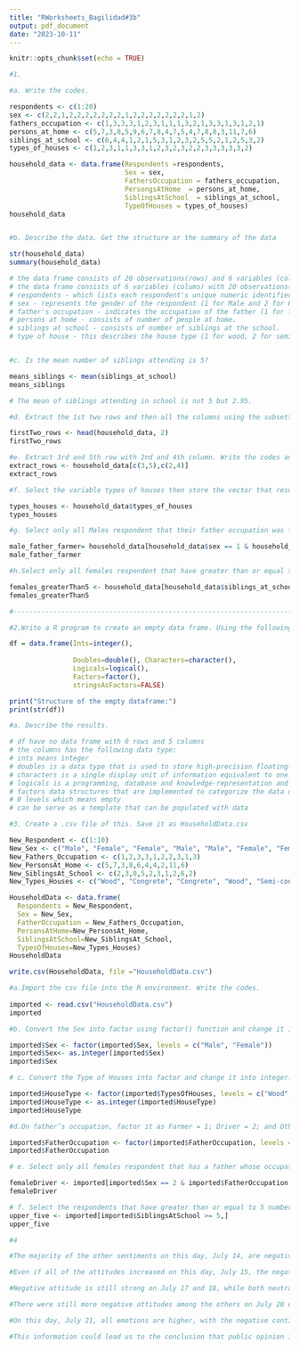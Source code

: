 ```yaml
---
title: "RWorksheets_Bagilidad#3b"
output: pdf_document
date: "2023-10-11"
---
```


```r
knitr::opts_chunk$set(echo = TRUE)
```

```r



#1. 

#a. Write the codes. 

respondents <- c(1:20)
sex <- c(2,2,1,2,2,2,2,2,2,2,1,2,2,2,2,2,2,2,1,2)
fathers_occupation <- c(1,3,3,3,1,2,3,1,1,1,3,2,1,3,3,1,3,1,2,1)
persons_at_home <- c(5,7,3,8,5,9,6,7,8,4,7,5,4,7,8,8,3,11,7,6)
siblings_at_school <- c(6,4,4,1,2,1,5,3,1,2,3,2,5,5,2,1,2,5,3,2)
types_of_houses <- c(1,2,3,1,1,3,3,1,2,3,2,3,2,2,3,3,3,3,3,2)

household_data <- data.frame(Respondents =respondents,
                             Sex = sex,
                             FathersOccupation = fathers_occupation,
                             PersongsAtHome  = persons_at_home,
                             SiblingsAtSchool  = siblings_at_school,
                             TypeOfHouses = types_of_houses)
household_data


#b. Describe the data. Get the structure or the summary of the data 

str(household_data)
summary(household_data)

# the data frame consists of 20 observations(rows) and 6 variables (columns)
# the data frame consists of 6 variables (colums) with 20 observations(rows)
# respondents - which lists each respondent's unique numeric identifier.
# sex - represents the gender of the respondent (1 for Male and 2 for Female).
# father's occupation - indicates the occupation of the father (1 for farmer, 2 for driver, and 3 for others)
# persons at home - consists of number of people at home.
# siblings at school - consists of number of siblings at the school.
# type of house - this describes the house type (1 for wood, 2 for semi-concrete, and 3 for concrete)


#c. Is the mean number of siblings attending is 5?

means_siblings <- mean(siblings_at_school)
means_siblings

# The mean of siblings attending in school is not 5 but 2.95.

#d. Extract the 1st two rows and then all the columns using the subsetting functions. Write the codes and its output.

firstTwo_rows <- head(household_data, 2)
firstTwo_rows

#e. Extract 3rd and 5th row with 2nd and 4th column. Write the codes and its result.
extract_rows <- household_data[c(3,5),c(2,4)]
extract_rows

#f. Select the variable types of houses then store the vector that results as types_houses. Write the codes.

types_houses <- household_data$types_of_houses
types_houses

#g. Select only all Males respondent that their father occupation was farmer. Write the codes and its output.

male_father_farmer= household_data[household_data$sex == 1 & household_data$fathers_occupation == 1,]
male_father_farmer

#h.Select only all females respondent that have greater than or equal to 5 number of siblings attending school. Write the codes and its outputs.

females_greaterThan5 <- household_data[household_data$siblings_at_school >= 5,]
females_greaterThan5

#-----------------------------------------------------------------------

#2.Write a R program to create an empty data frame. Using the following codes: 

df = data.frame(Ints=integer(),
                
                Doubles=double(), Characters=character(),
                Logicals=logical(),
                Factors=factor(),
                stringsAsFactors=FALSE)

print("Structure of the empty dataframe:")
print(str(df))

#a. Describe the results.

# df have no data frame with 0 rows and 5 columns
# the columns has the following data type:
# ints means integer
# doubles is a data type that is used to store high-precision floating-point data or numbers.
# characters is a single display unit of information equivalent to one alphabetic symbol, digit, or letter.
# logicals is a programming, database and knowledge-representation and reasoning paradigm which is based on formal logic.
# factors data structures that are implemented to categorize the data or represent categorical data and store it on multiple levels. 
# 0 levels which means empty
# can be serve as a template that can be populated with data

#3. Create a .csv file of this. Save it as HouseholdData.csv

New_Respondent <- c(1:10)
New_Sex <- c("Male", "Female", "Female", "Male", "Male", "Female", "Female", "Male", "Female", "Male")
New_Fathers_Occupation <- c(1,2,3,3,1,2,2,3,1,3)
New_PersonsAt_Home <- c(5,7,3,8,6,4,4,2,11,6)
New_SiblingsAt_School <- c(2,3,0,5,2,3,1,2,6,2)
New_Types_Houses <- c("Wood", "Congrete", "Congrete", "Wood", "Semi-congrete", "Semi-congrete", "Wood", "Semi-congrete", "Semi-congrete", "Congrete")

HouseholdData <- data.frame( 
  Respondents = New_Respondent,
  Sex = New_Sex, 
  FatherOccupation = New_Fathers_Occupation, 
  PersonsAtHome=New_PersonsAt_Home, 
  SiblingsAtSchool=New_SiblingsAt_School, 
  TypesOfHouses=New_Types_Houses)
HouseholdData

write.csv(HouseholdData, file ="HouseholdData.csv")

#a.Import the csv file into the R environment. Write the codes.
  
imported <- read.csv("HouseholdData.csv")
imported

#b. Convert the Sex into factor using factor() function and change it into integer.[Legend: Male = 1 and Female = 2]. Write the R codes and its output.

imported$Sex <- factor(imported$Sex, levels = c("Male", "Female"))
imported$Sex<- as.integer(imported$Sex)
imported$Sex

# c. Convert the Type of Houses into factor and change it into integer. [Legend: Wood = 1; Congrete = 2; Semi-Congrete = 3]. Write the R codes and its output.

imported$HouseType <- factor(imported$TypesOfHouses, levels = c("Wood", "Congrete", "Semi-congrete"))
imported$HouseType <- as.integer(imported$HouseType)
imported$HouseType

#d.On father’s occupation, factor it as Farmer = 1; Driver = 2; and Others = 3. What is the R code and its output?

imported$FatherOccupation <- factor(imported$FatherOccupation, levels = c(1,2,3), labels = c("Farmer", "Driver", "Others"))
imported$FatherOccupation

# e. Select only all females respondent that has a father whose occupation is driver. Write the codes and its output.

femaleDriver <- imported[imported$Sex == 2 & imported$FatherOccupation == "Driver",]
femaleDriver

# f. Select the respondents that have greater than or equal to 5 number of siblings attending school. Write the codes and its output.
upper_five <- imported[imported$SiblingsAtSchool >= 5,]
upper_five 

#4

#The majority of the other sentiments on this day, July 14, are negative. This indicates that some subjects or occurrences generated negative attitude on that particular day.

#Even if all of the attitudes increased on this day, July 15, the negative sentiment is still at its greatest. This suggests that something happened on that day that triggered feelings of dissatisfaction.

#Negative attitude is still strong on July 17 and 18, while both neutral and positive sentiment is still common on these days.

#There were still more negative attitudes among the others on July 20 even though all sentiments reached their lowest point. This indicates that nothing significant happened that day.

#On this day, July 21, all emotions are higher, with the negative continuing dominating. This could imply that on that particular day, something happened that prompted people to react negatively.

#This information could lead us to the conclusion that public opinion is subject to outside influences and changes over time.

```




